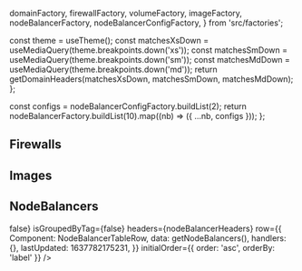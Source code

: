   domainFactory,
  firewallFactory,
  volumeFactory,
  imageFactory,
  nodeBalancerFactory,
  nodeBalancerConfigFactory,
} from 'src/factories';

<Meta title="Features/Entity Table" component={EntityTable} />

  const theme = useTheme();
  const matchesXsDown = useMediaQuery(theme.breakpoints.down('xs'));
  const matchesSmDown = useMediaQuery(theme.breakpoints.down('sm'));
  const matchesMdDown = useMediaQuery(theme.breakpoints.down('md'));
  return getDomainHeaders(matchesXsDown, matchesSmDown, matchesMdDown);
};

  const configs = nodeBalancerConfigFactory.buildList(2);
  return nodeBalancerFactory.buildList(10).map((nb) => ({ ...nb, configs }));
};

## Firewalls

<Story name="Firewalls">
  <EntityTable
    entity="firewall"
    headers={firewallHeaders}
    row={{
      handlers: {},
      Component: FirewallRow,
      data: firewallFactory.buildList(10),
      loading: false,
      lastUpdated: 1637782175231,
      error: undefined,
    }}
    initialOrder={{ order: 'asc', orderBy: 'domain' }}
  />
</Story>

## Images

<Story name="Images">
  <EntityTable
    entity="image"
    headers={getImageHeaders('manual')}
    row={{
      Component: ImageRow,
      data: imageFactory.buildList(10),
      loading: false,
      lastUpdated: 1637782175231,
      handlers: {},
    }}
    initialOrder={{ order: 'asc', orderBy: 'label' }}
  />
</Story>

## NodeBalancers

<Story name="NodeBalancers">
  <EntityTable
    entity="nodebalancer"
    toggleGroupByTag={() => false}
    isGroupedByTag={false}
    headers={nodeBalancerHeaders}
    row={{
      Component: NodeBalancerTableRow,
      data: getNodeBalancers(),
      handlers: {},
      lastUpdated: 1637782175231,
    }}
    initialOrder={{ order: 'asc', orderBy: 'label' }}
  />
</Story>
